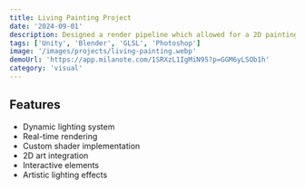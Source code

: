 ```yaml
---
title: Living Painting Project
date: '2024-09-01'
description: Designed a render pipeline which allowed for a 2D painting to respond to dynamic lighting. Inspired by Pillars of Eternity.
tags: ['Unity', 'Blender', 'GLSL', 'Photoshop']
image: '/images/projects/living-painting.webp'
demoUrl: 'https://app.milanote.com/1SRXzL1IgMiN95?p=GGM6yLSOb1h'
category: 'visual'
---
```



## Features

- Dynamic lighting system
- Real-time rendering
- Custom shader implementation
- 2D art integration
- Interactive elements
- Artistic lighting effects